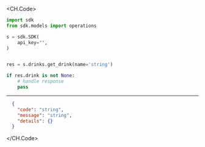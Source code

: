 
<CH.Code>
```python GetDrink.py
import sdk
from sdk.models import operations

s = sdk.SDK(
    api_key="",
)


res = s.drinks.get_drink(name='string')

if res.drink is not None:
    # handle response
    pass
```
---

```json Example Response
  {
    "code": "string",
    "message": "string",
    "details": {}
  }
```
</CH.Code>
